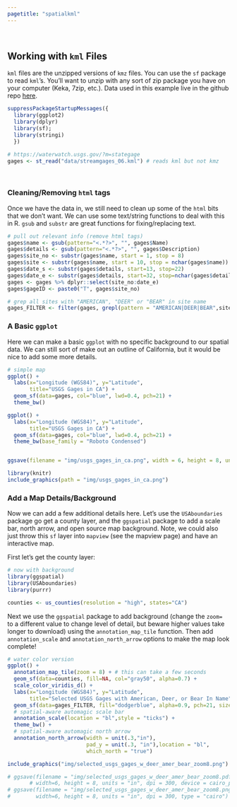 ```yaml
---
pagetitle: "spatialkml"
---
```


<br>

## Working with `kml` Files

`kml` files are the unzipped versions of `kmz` files. You can use the `sf` package to read `kml`'s. You'll want to unzip with any sort of zip package you have on your computer (Keka, 7zip, etc.). Data used in this example live in the github repo [here](https://github.com/ryanpeek/mapping-in-R-workshop/blob/master/data/streamgages_06.kml).

```r

suppressPackageStartupMessages({
  library(ggplot2)
  library(dplyr)
  library(sf);
  library(stringi)
  })

# https://waterwatch.usgs.gov/?m=stategage
gages <- st_read("data/streamgages_06.kml") # reads kml but not kmz


```

<br>

### Cleaning/Removing `html` tags

Once we have the data in, we still need to clean up some of the `html` bits that we don't want. We can use some text/string functions to deal with this in R. `gsub` and `substr` are great functions for fixing/replacing text.

```r

# pull out relevant info (remove html tags)
gages$name <- gsub(pattern="<.*?>", "", gages$Name)
gages$details <- gsub(pattern="<.*?>", "", gages$Description)
gages$site_no <- substr(gages$name, start = 1, stop = 8)
gages$site <- substr(gages$name, start = 10, stop = nchar(gages$name))
gages$date_s <- substr(gages$details, start=13, stop=22)
gages$date_e <- substr(gages$details, start=32, stop=nchar(gages$details)-1)
gages <- gages %>% dplyr::select(site_no:date_e)
gages$gageID <- paste0("T", gages$site_no)

# grep all sites with "AMERICAN", "DEER" or "BEAR" in site name
gages_FILTER <- filter(gages, grepl(pattern = "AMERICAN|DEER|BEAR",site))

```

### A Basic `ggplot`

Here we can make a basic `ggplot` with no specific background to our spatial data. We can still sort of make out an outline of California, but it would be nice to add some more details.

```r

# simple map
ggplot() +
  labs(x="Longitude (WGS84)", y="Latitude",
       title="USGS Gages in CA") + 
  geom_sf(data=gages, col="blue", lwd=0.4, pch=21) +
  theme_bw()

```

```r

ggplot() +
  labs(x="Longitude (WGS84)", y="Latitude",
       title="USGS Gages in CA") + 
  geom_sf(data=gages, col="blue", lwd=0.4, pch=21) +
  theme_bw(base_family = "Roboto Condensed")


ggsave(filename = "img/usgs_gages_in_ca.png", width = 6, height = 8, units = "in", dpi = 150)

```


```r
library(knitr)
include_graphics(path = "img/usgs_gages_in_ca.png") 
```

### Add a Map Details/Background

Now we can add a few additional details here. Let's use the `USAboundaries` package go get a county layer, and the `ggspatial` package to add a scale bar, north arrow, and open source map background. Note, we could also just throw this `sf` layer into `mapview` (see the mapview page) and have an interactive map.

First let's get the county layer:
<!--
Not including this for now as we don't need to label this example:

counties <- us_counties(resolution = "high", states="CA") %>% # list states
  # add centroid values for labels
  mutate(lon=map_dbl(geometry, ~st_centroid(.x)[[1]]), 
         lat=map_dbl(geometry, ~st_centroid(.x)[[2]]))
-->


```r

# now with background
library(ggspatial)
library(USAboundaries)
library(purrr)

counties <- us_counties(resolution = "high", states="CA")

```

Next we use the `ggspatial` package to add background (change the `zoom=` to a different value to change level of detail, but beware higher values take longer to download) using the `annotation_map_tile` function. Then add `annotation_scale` and `annotation_north_arrow` options to make the map look complete! 

```r

# water color version 
ggplot() +
  annotation_map_tile(zoom = 8) + # this can take a few seconds
  geom_sf(data=counties, fill=NA, col="gray50", alpha=0.7) +
  scale_color_viridis_d() +
  labs(x="Longitude (WGS84)", y="Latitude",
       title="Selected USGS Gages with American, Deer, or Bear In Name") + 
  geom_sf(data=gages_FILTER, fill="dodgerblue", alpha=0.9, pch=21, size=2) +
  # spatial-aware automagic scale bar
  annotation_scale(location = "bl",style = "ticks") +
  theme_bw() +
  # spatial-aware automagic north arrow
  annotation_north_arrow(width = unit(.3,"in"), 
                         pad_y = unit(.3, "in"),location = "bl", 
                         which_north = "true")

```

```r

include_graphics("img/selected_usgs_gages_w_deer_amer_bear_zoom8.png")

# ggsave(filename = "img/selected_usgs_gages_w_deer_amer_bear_zoom8.pdf", 
       # width=6, height = 8, units = "in", dpi = 300, device = cairo_pdf)
# ggsave(filename = "img/selected_usgs_gages_w_deer_amer_bear_zoom8.png", 
#        width=6, height = 8, units = "in", dpi = 300, type = "cairo")
```



